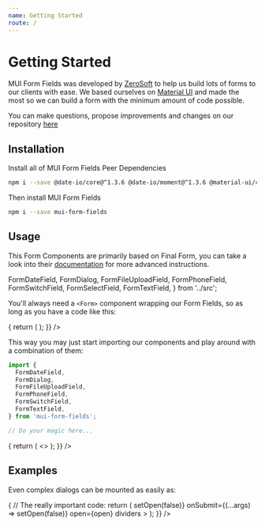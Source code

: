 ```yaml
---
name: Getting Started
route: /
---
```


# Getting Started

MUI Form Fields was developed by [ZeroSoft](https://zerosoft.com.br/en/) to help
us build lots of forms to our clients with ease. We based ourselves on
[Material UI](https://material-ui.com/) and made the most so we can build a
form with the minimum amount of code possible.

You can make questions, propose improvements and changes on our repository
[here](https://github.com/0soft/mui-form-fields)

## Installation

Install all of MUI Form Fields Peer Dependencies

```bash
npm i --save @date-io/core@^1.3.6 @date-io/moment@^1.3.6 @material-ui/core@^4.1.0 @material-ui/icons@^4.1.0 classnames@^2.2.6 core-js@^3.1.3 css-vendor@^2.0.2 final-form@^4.13.1 is-plain-object@^3.0.0 jss moment@^2.24.0 react@>=16.8.6 react-dom@>=16.8.6 react-dropzone@^10.1.5 react-final-form@^6.0.1 react-select@^3.0.4 react-number-format@^4.0.8
```

Then install MUI Form Fields

```bash
npm i --save mui-form-fields
```

## Usage

This Form Components are primarily based on Final Form, you can take a look
into their [documentation](https://github.com/final-form/final-form) for more
advanced instructions.

  FormDateField,
  FormDialog,
  FormFileUploadField,
  FormPhoneField,
  FormSwitchField,
  FormSelectField,
  FormTextField,
} from '../src';

You'll always need a `<Form>` component wrapping our Form Fields, so as long as
you have a code like this:

<Playground>
  <Form
    render={() => {
      return (
        <FormTextField
          icon="person"
          name="name"
          label="Name"
        />
      );
    }}
  />
</Playground>

This way you may just start importing our components and play around with a
combination of them:

```javascript
import {
  FormDateField,
  FormDialog,
  FormFileUploadField,
  FormPhoneField,
  FormSwitchField,
  FormTextField,
} from 'mui-form-fields';

// Do your magic here...
```

<Playground>
  <Form
    render={() => {
      return (
        <>
          <FormTextField
            icon="person"
            name="name"
            label="Name (min: 3 characters)"
            validate="required | min:3"
          />
          <Divider />
          <FormTextField
            icon="mail"
            name="email"
            label="Email"
            validate="required | email"
          />
          <FormSwitchField icon="security" name="protected" label="Protected" />
        </>
      );
    }}
  />
</Playground>

## Examples

Even complex dialogs can be mounted as easily as:

<Playground>
  <ToggleButton
    text="Open Dialog"
    variant="contained"
    color="primary"
    render={(open, setOpen) => {
      // The really important code:
      return (
        <FormDialog
          size="sm"
          title="Create User"
          onClose={() => setOpen(false)}
          onSubmit={(...args) => setOpen(false)}
          open={open}
          dividers
        >
          <FormTextField icon="person" name="name" label="Full Name" />
          <FormTextField icon="mail" name="email" label="Email" />
          <FormPhoneField name="phone" label="Phone" />
          <FormDateField icon="today" name="birthday" label="Birthday" />
          <FormSwitchField icon="security" name="protected" label="Protected" />
          <FormSwitchField icon="verified_user" name="admin" label="Admin" />
          <FormFileUploadField
            icon="attachment"
            name="identification"
            label="Social Security"
          />
        </FormDialog>
      );
    }}
  />
</Playground>
